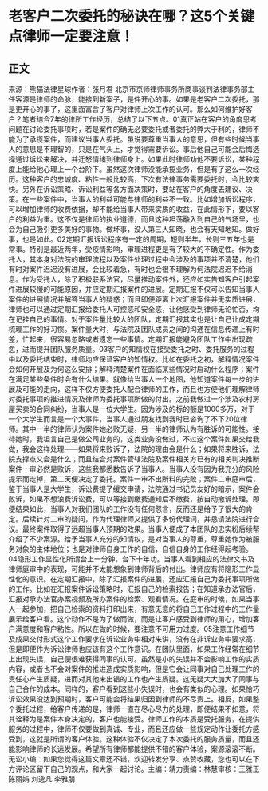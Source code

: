 # 老客户二次委托的秘诀在哪？这5个关键点律师一定要注意！
## 正文
来源：熊猫法律星球作者：张月君 北京市京师律师事务所商事谈判法律事务部主任客源是律师的命脉，能接到新案子，是件开心的事。如果是老客户二次委托，那是更开心的事了，这里面富含了客户对律师上次工作的认可。那么如何维护好客户？笔者结合7年的律所工作经历，总结了以下五点。01真正站在客户的角度思考问题在讨论委托事项时，若是案件的确无必要委托或者委托的弊大于利的，律师不能为了承揽案件，而建议当事人委托。虽说要尊重当事人的意思，但有些时候当事人的意思是不理智的，只是在气头上，才觉得需要诉讼。事后他自己可能会后悔选择通过诉讼来解决，并迁怒情绪到律师身上。如果此时律师劝他不要诉讼，某种程度上能给他心理上一个台阶下。虽然这次律师没能承揽业务，但是有了这么一次经历。这种客户的忠诚度、粘性一般比较高，下次有法律事务需要委托时，会比较爽快。另外在诉讼策略、诉讼利益等各方面决策时，要站在客户的角度去建议、决策。在一些案件中，当事人的利益可能与律师的利益不一致。比如增加诉讼程序，可以增加律师的收费依据，却不能给当事人带来实质的收益，在此情形下，要以客户的利益为重。这不仅是律师的执业道德，而且这种坦荡融入到自己的气场里，也会为自己吸引更多美好的事物。做坏事，没人第三人知晓，也会有天知地知。做好事，也是如此。02定期汇报诉讼程序有一定的周期，短则半年，长则三五年也是常事。特别是最近两年，受疫情影响，审理进程更是有了较大的不确定性。作为委托人，其本身对法院的审理流程以及案件处理过程中会涉及的事项并不清楚，他们有时对案件迟迟没有进展，会比较着急，有时也会很不理解为何法院迟迟不给消息。作为受托人，除了积极联系法官，尽量推动案件外，还应如实告知客户引起案件进展较慢的可能原因，并应定期汇报案件的进展。定期汇报不仅可以告知当事人案件的进展情况并解答当事人的疑惑；而且即便距离上次汇报案件并无实质进展，律师也可以通过定期汇报给委托人可控感和安全感，让他感受到律师无论忙否，均在记挂自己的事情。对于案件量比较大的团队，定期汇报其实也是让自己让成定期梳理工作的好习惯。案件量大时，与法院及团队成员之间的沟通在信息传递上有时差，忙起来，很容易忽略或者遗忘一些事情。定期汇报能避免团队工作中出现疏忽，进而提升团队服务质量。03客户的知情权在接受委托之时、委托服务的过程中以及委托结束时，律师均应保证客户的知情权。比如在委托之初，解释情况案件会如何开展及为何这么安排；解释清楚案件在面临某些情况时启动什么程序；案件在满足某些条件时会有什么结果。就像给当事人一个地图，他知道案件每一步的进展及可能的走向，这样不仅方便委托人配合律师的工作，而且也方便他们理解律师对委托事项的推进情况及律师为委托事项所做的付出。之前我做过一个涉及农村房屋买卖的合同纠纷，当事人是一位大学生。因为涉及的标的额是1000多万，对于一个大学生而言是一个大事件，当事人通过朋友找到我时已咨询了不下20位律师。其中一半的律师认为案件她必败无疑，另一半的律师认为有胜诉的可能性。接待她时，我坦言自己是做公司业务的，这类业务没做过，不过这个案件如果交给我做，我会这样处理——如果将来败诉了，法院的理由会是什么；如果将来胜诉，法院支撑点又会是什么；而且结合对案件管辖法院及案件相关方已有的相关判决推断案件一审必然是败诉，这些我都悉数告诉了当事人。当事人没有因为我充分的风险提示而走掉，第二天便决定了委托。案件一审不出所料的完败；案件二审庭审后，鉴于当事人是大学生，诉讼费提了缓交申请，法院通过书记员友好的暗示，案件会败诉，如果不想浪费诉讼费，可以等接到缴费通知后不缴费，按自动撤诉处理。即便结果如此，当事人对我们团队的工作没有任何怨言，反而还是给予了很大的肯定。后续针对二审的疑问，作为代理律师又提供了多份代理词，并恳请法院进行合议。最终案件取得了远超当事人预期的效果。当事人便成了本团队的忠实粉后续帮介绍了不少案源。给予当事人充分的知情权，是对当事人的尊重，尊重她作为被服务对象的主体地位；也是对律师自身工作的自信，自信自身的工作经得起考验。04隐形工作显性化所谓台上一分钟，台下十年功。当事人看到相应的法律文书及律师庭审中的表现，可能并不太能想象到律师背后的付出。律师应有将隐形工作显性化的意识。在定期汇报中，除了汇报案件的进展，还应汇报自己为委托事项所做的工作。比如在汇报案件诉讼策略时，汇报自己的检索报告；在知道承办法官后，汇报对承办法官办案视频及所办案件的检索、观看情况。在庭审的时候，如果当事人一起参加，把自己检索的资料打印出来，有意无意的将自己工作过程中的工作量展示给客户看。这个动作不是为了做而做，而是让客户感受到律师的用心，增加客户满意度和客户粘性。所以在做的时候，要注意不可用力过度。05注意工作细节及成果交付形式这个工作要求在诉讼业务中相对来讲，没有在非诉业务中要求高，但是即便作为诉讼律师也应该有这个工作意识。在团队里面，如果工作经常在细节上出现失误，自己便很难获得同事的认可。虽然是小的失误并不会影响工作的实质内容，或者也不会对案件的推进造成实质影响，但是它会让同事对自己处理工作的责任心产生质疑，进而对其他未出错的工作也产生质疑。这无疑大大加大了同事与自己合作的成本。同样的，客户看到这些小失误时，也会有类似的心理。如果恰巧诉讼效果没达到预期时，客户可能会将结果归因到律师的不尽责上。相反，如果整个委托过程，给客户传递的是，律师一直在尽心尽力的处理，即便结果不如意，将其诠释为是案件本身决定的，客户也能接受。律师工作的本质是受托服务，在提供服务的过程中，律师不仅要做到真诚、专业，而且还应做一些规定动作让委托方感受到，这就是所谓的客户体验。这种体验不仅决定了本次委托的服务质量，而且还能影响律师的长远发展。希望所有律师都能提供不错的客户体验，案源滚滚不断。无讼小编：如果您觉得这篇文章还不错，欢迎转发分享、点赞收藏，您也可以在下方评论区留下自己的观点，和大家一起讨论。主编：靖力责编：林慧审核：王雅玉 陈丽娟 刘逸凡 李雅朋